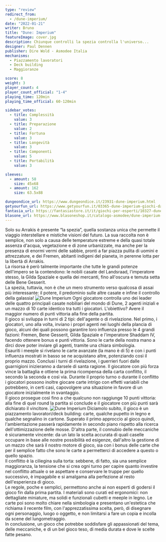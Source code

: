 ```yaml
---
type: "review"
redirect_from:
  - /dune-imperium/
date: "2022-01-21"
writer: Bruno
title: "Dune: Imperium"
featureImage: cover.jpg
description: Chiunque controlli la spezia controlla l'universo...
designer: Paul Dennen
publisher: Dire Wold - Asmodee Italia
mechanisms:
  - Piazzamento lavoratori
  - Deck building
  - Maggioranze

score: 8
weight: 3
player_count: 4
player_count_official: "1-4"
playing_time: 120min
playing_time_official: 60-120min

sidebar_votes:
  - title: Complessità
    value: 3
  - title: Preparazione
    value: 2
  - title: Fortuna
    value: 3
  - title: Longevità
    value: 3
  - title: Componenti
    value: 5
  - title: Portabilità
    value: 3

sleeves:
  - amount: 58
    size: 45x68
  - amount: 162
    size: 63.5x88

dungeondice_url: https://www.dungeondice.it/23931-dune-imperium.html
getyourfun_url: https://www.getyourfun.it/03365-dune-imperium-giochi-da-tavolo-di-guerra.html
fantasia_url: https://fantasiastore.it/it/giochi-per-esperti/10327-dune-imperium.html
blasone_url: https://www.blasoneshop.it/catalogo-asmodee/dune-imperium-72-1043
---
```


<Setting>
  Solo su Arrakis è presente “la spezia”, quella sostanza unica che permette il
  viaggio interstellare e mistiche visioni del futuro. La sua raccolta non è
  semplice, non solo a causa delle temperature estreme e della quasi totale
  assenza d'acqua, vegetazione e di zone urbanizzate, ma anche per la presenza
  di enormi vermi delle sabbie, pronti a far piazza pulita di uomini e
  attrezzature, e dei Fremen, abitanti indigeni del pianeta, in perenne lotta
  per la libertà di Arrakis.
  <br />
  La risorsa è però talmente importante che tutte le grandi potenze dell'impero
  se la contendono: le nobili casate del Landsraad, l'imperatore stesso, la
  Gilda Spaziale e quella dei mercanti, fino all'oscura e temuta setta delle
  Bene Gesserit.
  <br />
  La spezia, tuttavia, non è che un mero strumento verso qualcosa di assai più
  interessante: il potere, il predominio sulle altre casate e infine il
  controllo della galassia!
</Setting>

<img src="./game1.jpg" alt="Dune Imperium" />

<Rules>
  Ogni giocatore controlla uno dei leader delle quattro principali casate
  nobiliari del mondo di Dune, 2 agenti iniziali e un mazzo di 10 carte identico
  tra tutti i giocatori. L'obiettivo? Avere il maggior numero di punti vittoria
  alla fine della partita.
  <br />
  Il gioco si sviluppa in turni di 2 tipi: dell'agente o di rivelazione. Nel
  primo, i giocatori, uno alla volta, inviano i propri agenti nei luoghi della
  plancia di gioco, alcuni dei quali possono garantire loro influenza presso le
  4 grandi fazioni: Fremen, Bene Gesserit, Gilda Spaziale e l'imperatore Shaddam
  IV, facendo ottenere bonus e punti vittoria. Sono le carte della nostra mano a
  dirci dove poter inviare gli agenti, tramite una chiara simbologia.
  <br />
  Esauriti i meeple si rivelano le carte avanzate (la mano è di 5) e con i punti
  influenza mostrati in basso se ne acquistano altre, potenziando così il
  proprio mazzo. Conclusi i turni di rivelazione, i guerrieri fuori dalle
  guarnigioni inizieranno a darsele di santa ragione. Il giocatore con più forza
  vince la battaglia e ottiene la prima ricompensa della carta conflitto, il
  secondo la seconda e così via. Durante il proprio turno o durante il conflitto
  i giocatori possono inoltre giocare carte intrigo con effetti variabili che
  potrebbero, in certi casi, capovolgere una situazione in favore di un
  giocatore inizialmente in svantaggio.
  <br />
  Il gioco prosegue così fino a che qualcuno non raggiunge 10 punti vittoria:
  alla fine di quel round la partita si conclude e il giocatore con più punti
  sarà dichiarato il vincitore.
</Rules>

<img src="./game2.jpg" alt="Dune Imperium" />

<Feedback>
  Diciamolo subito, il gioco è un piazzamento lavoratori/deck building: carte,
  qualche pupetto in legno e qualche segnalino in cartone. Superato il primo
  approccio al gioco quindi, l'ambientazione passerà rapidamente in secondo
  piano rispetto alla ricerca dell'ottimizzazione delle mosse. D'altra parte, il
  connubio delle meccaniche è sicuramente vincente: da un lato la scelta
  accurata di quali caselle occupare in base alle nostre possibilità ed
  esigenze, dall'altro la gestione di un mazzo che sarà il nostro motore di
  gioco, sia con i bonus delle carte che per il semplice fatto che sono le carte
  a permetterci di accedere a questo o quello spazio.
  <br />
  Il conflitto è la ciliegina sulla torta: sebbene, di fatto, sia una semplice
  maggioranza, la tensione che si crea ogni turno per capire quanto investire
  nel conflitto attuale o se aspettare e conservare le truppe per quello
  successivo, è impagabile e si amalgama alla perfezione al resto
  dell'esperienza di gioco.
  <br />
  Le regole, poche e semplici, permettono anche ai non esperti di godersi il
  gioco fin dalla prima partita. I materiali sono curati ed ergonomici: non
  dettagliate miniature, ma solidi e funzionali cubetti e meeple in legno. Le
  carte poi sono molto chiare nella simbologia e presentano un'estetica che
  richiama il recente film, con l'apprezzatissima scelta, però, di disegnare
  ogni personaggio, luogo o oggetto, e non limitarsi a fare un copia e incolla
  da scene del lungometraggio.
  <br />
  In conclusione, un gioco che potrebbe soddisfare gli appassionati del tema,
  delle meccaniche, e di un bel gioco teso, di media durata e dove le scelte
  fatte pesano.
</Feedback>

<Instagram id="CY_IMjQFoRS" />
